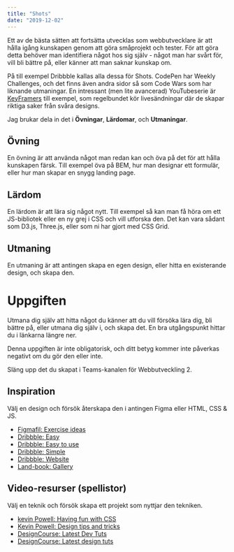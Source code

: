 ```yaml
---
title: "Shots"
date: "2019-12-02"
---
```


Ett av de bästa sätten att fortsätta utvecklas som webbutvecklare är att hålla igång kunskapen genom att göra småprojekt och tester. För att göra detta behöver man identifiera något hos sig själv - något man har svårt för, vill bli bättre på, eller känner att man saknar kunskap om.

På till exempel Dribbble kallas alla dessa för Shots. CodePen har Weekly Challenges, och det finns även andra sidor så som Code Wars som har liknande utmaningar. En intressant (men lite avancerad) YouTubeserie är [KeyFramers](https://www.youtube.com/channel/UCtmYk7H-NNYLEe_LgBRYomA) till exempel, som regelbundet kör livesändningar där de skapar riktiga saker från svåra designs.

Jag brukar dela in det i **Övningar**, **Lärdomar**, och **Utmaningar**.

## Övning
En övning är att använda något man redan kan och öva på det för att hålla kunskapen färsk. Till exempel öva på BEM, hur man designar ett formulär, eller hur man skapar en snygg landing page.

## Lärdom
En lärdom är att lära sig något nytt. Till exempel så kan man få höra om ett JS-bibliotek eller en ny grej i CSS och vill utforska den. Det kan vara sådant som D3.js, Three.js, eller som ni har gjort med CSS Grid.

## Utmaning
En utmaning är att antingen skapa en egen design, eller hitta en existerande design, och skapa den.

# Uppgiften
Utmana dig själv att hitta något du känner att du vill försöka lära dig, bli bättre på, eller utmana dig själv i, och skapa det. En bra utgångspunkt hittar du i länkarna längre ner.

Denna uppgiften är inte obligatorisk, och ditt betyg kommer inte påverkas negativt om du gör den eller inte.

Släng upp det du skapat i Teams-kanalen för Webbutveckling 2.

## Inspiration
Välj en design och försök återskapa den i antingen Figma eller HTML, CSS & JS.

- [Figmafil: Exercise ideas](https://www.figma.com/file/0y9dMySp9IQ2SWIjppgdXI/Exercise-ideas?node-id=0%3A1)
- [Dribbble: Easy](https://dribbble.com/tags/easy)
- [Dribbble: Easy to use](https://dribbble.com/tags/easy_to_use)
- [Dribbble: Simple](https://dribbble.com/tags/simple)
- [Dribbble: Website](https://dribbble.com/tags/website)
- [Land-book: Gallery](https://land-book.com/gallery)


## Video-resurser (spellistor)
Välj en teknik och försök skapa ett projekt som nyttjar den tekniken.

- [kevin Powell: Having fun with CSS](https://www.youtube.com/watch?v=f3mwKLXpOLk&list=PL4-IK0AVhVjMI45H5E9oE47wj-7AZLNnK)
- [Kevin Powell: Design tips and tricks](https://www.youtube.com/watch?v=NB1mn2YVF8Q&list=PL4-IK0AVhVjMuTtgTiNXNddTNkYZeoqU4)
- [DesignCourse: Latest Dev Tuts](https://www.youtube.com/watch?v=iMbb0qSat8U&list=PL0lNJEnwfVVPxODR0xh37s_SsSD4A-sJy)
- [DesignCourse: Latest design tuts](https://www.youtube.com/watch?v=pvPZKk0NeRo&list=PL0lNJEnwfVVM80SBgWyC_1DQqyBYfiXeF&index=2)